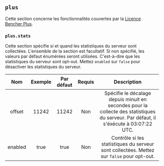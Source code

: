 ## `plus`

Cette section concerne les fonctionnalités couvertes par la [Licence Bencher Plus](/legal/plus).

### `plus.stats`

Cette section spécifie si et quand les statistiques du serveur sont collectées.
L'ensemble de la section est facultatif.
Si non spécifié, les valeurs par défaut énumérées seront utilisées.
C'est-à-dire que les statistiques du serveur sont opt-out.
Mettez `enabled` sur `false` pour désactiver les statistiques du serveur.

|  Nom   | Exemple | Par défaut | Requis |                                                     Description                                                      |
| :----: | :-----: | :--------: | :----: | :------------------------------------------------------------------------------------------------------------------: |
| offset |  11242  |   11242    |   Non  | Spécifie le décalage depuis minuit en secondes pour la collecte des statistiques du serveur. Par défaut, il s'éxécute à 03:07:22 UTC. |
| enabled|  true   |   true     |   Non  |                    Contrôle si les statistiques du serveur sont collectées. Mettez sur `false` pour opt-out.                      |
